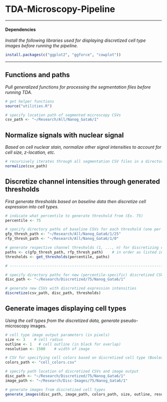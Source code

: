 # TDA-Microscopy-Pipeline

------------------------------------------------------------------------

#### Dependencies

*Install the following libraries used for displaying discretized cell type images before running the pipeline.*

```r
install.packages(c("ggplot2", "ggforce", "cowplot"))
```

------------------------------------------------------------------------

## Functions and paths

*Pull generalized functions for processing the segmentation files before running TDA.*

```r
# get helper functions
source("utilities.R")

# specify location path of segmented microscopy CSVs
csv_path <- "~/Research/All/Nanog_Gata6/1"
```

## Normalize signals with nuclear signal

*Based on cell nuclear stain, normalize other signal intensities to account for cell size, z-location, etc.*

```r
# recursively iterates through all segmentation CSV files in a directory
normalize(csv_path)
```

## Discretize channel intensities through generated thresholds

*First generate thresholds based on baseline data then discretize cell expression into cell types.*

```r
# indicate what percentile to generate threshold from (Ex. 75)
percentile <- 75

# specify directory paths of baseline CSVs for each threshold (one per channel)
gfp_thresh_path <- "~/Research/All/Nanog_Gata6/1/25"
rfp_thresh_path <- "~/Research/All/Nanog_Gata6/1/0"

# generate respective channel thresholds (1, ..., n) for discretizing cell intensities (here two are used)
paths <- c(gfp_thresh_path, rfp_thresh_path)    # in order as listed in segmentation CSV
thresholds <- get_thresholds(percentile, paths)

# -------------------------------------------------------------------------------------------

# specify directory paths for new (percentile-specific) discretized CSVs
disc_path <- "~/Research/Discretized/75/Nanog_Gata6/1"

# generate new CSVs with discretized expression intensities
discretize(csv_path, disc_path, thresholds)
```

## Generate images displaying cell types

*Using the cell types from the discretized data, generate* pseudo-microscopy images.

```r
# cell type image output parameters (in pixels)
size <- 3    # cell radius
outline <- 1   # cell outline (in black for overlap)
resolution <- 1500    # width of image

# CSV for specifying cell colors based on discretized cell type (Boolean string)
colors_path <- "cell_colors.csv"

# specify path location of discretized CSVs and image output
disc_path <- "~/Research/Discretized/75/Nanog_Gata6/1"
image_path <- "~/Research/Disc-Images/75/Nanog_Gata6/1"

# generate images from discretized cell types
generate_images(disc_path, image_path, colors_path, size, outline, resolution)
```
